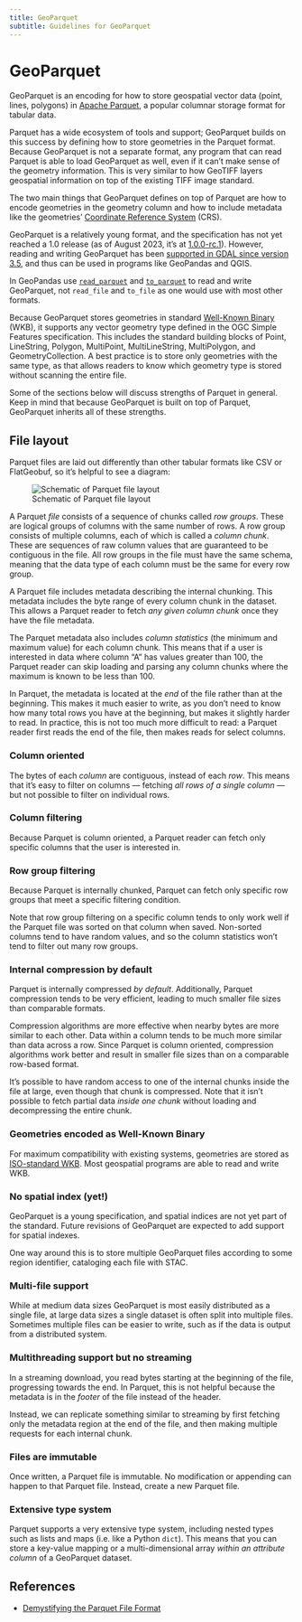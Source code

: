```yaml
---
title: GeoParquet
subtitle: Guidelines for GeoParquet
---
```


# GeoParquet

GeoParquet is an encoding for how to store geospatial vector data (point, lines, polygons) in [Apache Parquet](https://parquet.apache.org/), a popular columnar storage format for tabular data.

Parquet has a wide ecosystem of tools and support; GeoParquet builds on this success by defining how to store geometries in the Parquet format. Because GeoParquet is not a separate format, any program that can read Parquet is able to load GeoParquet as well, even if it can't make sense of the geometry information. This is very similar to how GeoTIFF layers geospatial information on top of the existing TIFF image standard.

The two main things that GeoParquet defines on top of Parquet are how to encode geometries in the geometry column and how to include metadata like the geometries' [Coordinate Reference System](https://en.wikipedia.org/wiki/Spatial_reference_system) (CRS).

GeoParquet is a relatively young format, and the specification has not yet reached a 1.0 release (as of August 2023, it's at [1.0.0-rc.1](https://github.com/opengeospatial/geoparquet/releases/tag/v1.0.0-rc.1)). However, reading and writing GeoParquet has been [supported in GDAL since version 3.5](https://gdal.org/drivers/vector/parquet.html), and thus can be used in programs like GeoPandas and QGIS.

::: {.callout-warning}

In GeoPandas use [`read_parquet`](https://geopandas.org/en/stable/docs/reference/api/geopandas.read_parquet.html) and [`to_parquet`](https://geopandas.org/en/stable/docs/reference/api/geopandas.GeoDataFrame.to_parquet.html) to read and write GeoParquet, not `read_file` and `to_file` as one would use with most other formats.

:::



Because GeoParquet stores geometries in standard [Well-Known Binary](https://en.wikipedia.org/wiki/Well-known_text_representation_of_geometry#Well-known_binary) (WKB), it supports any vector geometry type defined in the OGC Simple Features specification. This includes the standard building blocks of Point, LineString, Polygon, MultiPoint, MultiLineString, MultiPolygon, and GeometryCollection. A best practice is to store only geometries with the same type, as that allows readers to know which geometry type is stored without scanning the entire file.

Some of the sections below will discuss strengths of Parquet in general. Keep in mind that because GeoParquet is built on top of Parquet, GeoParquet inherits all of these strengths.

## File layout

Parquet files are laid out differently than other tabular formats like CSV or FlatGeobuf, so it's helpful to see a diagram:

![Schematic of Parquet file layout](../images/geoparquet_layout.png)

A Parquet _file_ consists of a sequence of chunks called _row groups_. These are logical groups of columns with the same number of rows. A row group consists of multiple columns, each of which is called a _column chunk_. These are sequences of raw column values that are guaranteed to be contiguous in the file. All row groups in the file must have the same schema, meaning that the data type of each column must be the same for every row group.

A Parquet file includes metadata describing the internal chunking. This metadata includes the byte range of every column chunk in the dataset. This allows a Parquet reader to fetch _any given column chunk_ once they have the file metadata.

The Parquet metadata also includes _column statistics_ (the minimum and maximum value) for each column chunk. This means that if a user is interested in data where column "A" has values greater than 100, the Parquet reader can skip loading and parsing any column chunks where the maximum is known to be less than 100.

In Parquet, the metadata is located at the _end_ of the file rather than at the beginning. This makes it much easier to write, as you don't need to know how many total rows you have at the beginning, but makes it slightly harder to read. In practice, this is not too much more difficult to read: a Parquet reader first reads the end of the file, then makes reads for select columns.

### Column oriented

The bytes of each _column_ are contiguous, instead of each _row_. This means that it's easy to filter on columns — fetching _all rows of a single column_ — but not possible to filter on individual rows.

### Column filtering

Because Parquet is column oriented, a Parquet reader can fetch only specific columns that the user is interested in.

### Row group filtering

Because Parquet is internally chunked, Parquet can fetch only specific row groups that meet a specific filtering condition.

Note that row group filtering on a specific column tends to only work well if the Parquet file was sorted on that column when saved. Non-sorted columns tend to have random values, and so the column statistics won't tend to filter out many row groups.

### Internal compression by default

Parquet is internally compressed _by default_. Additionally, Parquet compression tends to be very efficient, leading to much smaller file sizes than comparable formats.

Compression algorithms are more effective when nearby bytes are more similar to each other. Data within a column tends to be much more similar than data across a row. Since Parquet is column oriented, compression algorithms work better and result in smaller file sizes than on a comparable row-based format.

It's possible to have random access to one of the internal chunks inside the file at large, even though that chunk is compressed. Note that it isn't possible to fetch partial data _inside one chunk_ without loading and decompressing the entire chunk.

### Geometries encoded as Well-Known Binary

For maximum compatibility with existing systems, geometries are stored as [ISO-standard WKB](https://github.com/opengeospatial/geoparquet/blob/main/format-specs/geoparquet.md#encoding). Most geospatial programs are able to read and write WKB.

### No spatial index (yet!)

GeoParquet is a young specification, and spatial indices are not yet part of the standard. Future revisions of GeoParquet are expected to add support for spatial indexes.

One way around this is to store multiple GeoParquet files according to some region identifier, cataloging each file with STAC.

### Multi-file support

While at medium data sizes GeoParquet is most easily distributed as a single file, at large data sizes a single dataset is often split into multiple files. Sometimes multiple files can be easier to write, such as if the data is output from a distributed system.

### Multithreading support but no streaming

In a streaming download, you read bytes starting at the beginning of the file, progressing towards the end. In Parquet, this is not helpful because the metadata is in the _footer_ of the file instead of the header.

Instead, we can replicate something similar to streaming by first fetching only the metadata region at the end of the file, and then making multiple requests for each internal chunk.

### Files are immutable

Once written, a Parquet file is immutable. No modification or appending can happen to that Parquet file. Instead, create a new Parquet file.

### Extensive type system

Parquet supports a very extensive type system, including nested types such as lists and maps (i.e. like a Python `dict`). This means that you can store a key-value mapping or a multi-dimensional array _within an attribute column_ of a GeoParquet dataset.

## References

- [Demystifying the Parquet File Format](https://towardsdatascience.com/demystifying-the-parquet-file-format-13adb0206705)